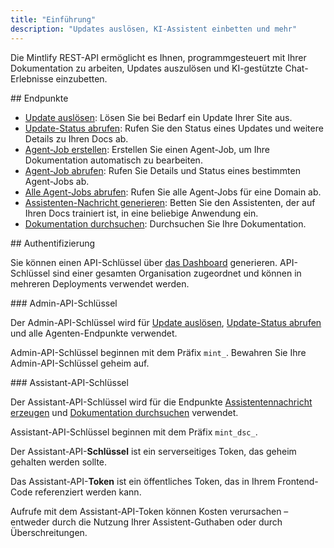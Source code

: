 ```yaml
---
title: "Einführung"
description: "Updates auslösen, KI-Assistent einbetten und mehr"
---
```


Die Mintlify REST-API ermöglicht es Ihnen, programmgesteuert mit Ihrer Dokumentation zu arbeiten, Updates auszulösen und KI-gestützte Chat-Erlebnisse einzubetten.

<div id="endpoints">
  ## Endpunkte
</div>

* [Update auslösen](/de/api-reference/update/trigger): Lösen Sie bei Bedarf ein Update Ihrer Site aus.
* [Update-Status abrufen](/de/api-reference/update/status): Rufen Sie den Status eines Updates und weitere Details zu Ihren Docs ab.
* [Agent-Job erstellen](/de/api-reference/agent/create-agent-job): Erstellen Sie einen Agent-Job, um Ihre Dokumentation automatisch zu bearbeiten.
* [Agent-Job abrufen](/de/api-reference/agent/get-agent-job): Rufen Sie Details und Status eines bestimmten Agent-Jobs ab.
* [Alle Agent-Jobs abrufen](/de/api-reference/agent/get-all-jobs): Rufen Sie alle Agent-Jobs für eine Domain ab.
* [Assistenten-Nachricht generieren](/de/api-reference/assistant/create-assistant-message): Betten Sie den Assistenten, der auf Ihren Docs trainiert ist, in eine beliebige Anwendung ein.
* [Dokumentation durchsuchen](/de/api-reference/assistant/search): Durchsuchen Sie Ihre Dokumentation.

<div id="authentication">
  ## Authentifizierung
</div>

Sie können einen API-Schlüssel über [das Dashboard](https://dashboard.mintlify.com/settings/organization/api-keys) generieren. API-Schlüssel sind einer gesamten Organisation zugeordnet und können in mehreren Deployments verwendet werden.

<div id="admin-api-key">
  ### Admin-API-Schlüssel
</div>

Der Admin-API-Schlüssel wird für [Update auslösen](/de/api-reference/update/trigger), [Update-Status abrufen](/de/api-reference/update/status) und alle Agenten-Endpunkte verwendet.

Admin-API-Schlüssel beginnen mit dem Präfix `mint_`. Bewahren Sie Ihre Admin-API-Schlüssel geheim auf.

<div id="assistant-api-key">
  ### Assistant-API-Schlüssel
</div>

Der Assistant-API-Schlüssel wird für die Endpunkte [Assistentennachricht erzeugen](/de/api-reference/assistant/create-assistant-message) und [Dokumentation durchsuchen](/de/api-reference/assistant/search) verwendet.

Assistant-API-Schlüssel beginnen mit dem Präfix `mint_dsc_`.

Der Assistant-API-**Schlüssel** ist ein serverseitiges Token, das geheim gehalten werden sollte.

Das Assistant-API-**Token** ist ein öffentliches Token, das in Ihrem Frontend-Code referenziert werden kann.

<Note>
  Aufrufe mit dem Assistant-API-Token können Kosten verursachen – entweder durch die Nutzung Ihrer Assistent-Guthaben oder durch Überschreitungen.
</Note>